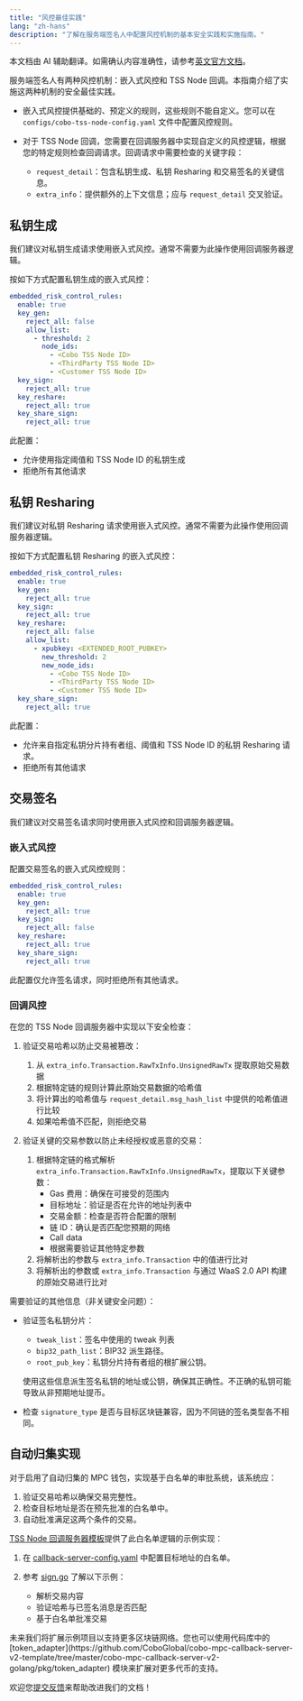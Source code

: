 ```yaml
---
title: "风控最佳实践"
lang: "zh-hans"
description: "了解在服务端签名人中配置风控机制的基本安全实践和实施指南。"
---
```

<Note>本文档由 AI 辅助翻译。如需确认内容准确性，请参考[英文官方文档](https://www.cobo.com/developers/v2/guides/overview/introduction)。</Note>

服务端签名人有两种风控机制：嵌入式风控和 TSS Node 回调。本指南介绍了实施这两种机制的安全最佳实践。

- 嵌入式风控提供基础的、预定义的规则，这些规则不能自定义。您可以在 `configs/cobo-tss-node-config.yaml` 文件中配置风控规则。

- 对于 TSS Node 回调，您需要在回调服务器中实现自定义的风控逻辑，根据您的特定规则检查回调请求。回调请求中需要检查的关键字段：
     - `request_detail`：包含私钥生成、私钥 Resharing 和交易签名的关键信息。
     - `extra_info`：提供额外的上下文信息；应与 `request_detail` 交叉验证。

## 私钥生成

我们建议对私钥生成请求使用嵌入式风控。通常不需要为此操作使用回调服务器逻辑。

按如下方式配置私钥生成的嵌入式风控：

```yaml
embedded_risk_control_rules:
  enable: true
  key_gen:
    reject_all: false
    allow_list:
      - threshold: 2
        node_ids:
          - <Cobo TSS Node ID>
          - <ThirdParty TSS Node ID>
          - <Customer TSS Node ID>
  key_sign:
    reject_all: true
  key_reshare:
    reject_all: true
  key_share_sign:
    reject_all: true
```

此配置：
- 允许使用指定阈值和 TSS Node ID 的私钥生成
- 拒绝所有其他请求

## 私钥 Resharing 

我们建议对私钥 Resharing 请求使用嵌入式风控。通常不需要为此操作使用回调服务器逻辑。

按如下方式配置私钥 Resharing 的嵌入式风控：

```yaml
embedded_risk_control_rules:
  enable: true
  key_gen:
    reject_all: true
  key_sign:
    reject_all: true
  key_reshare:
    reject_all: false
    allow_list:
      - xpubkey: <EXTENDED_ROOT_PUBKEY>
        new_threshold: 2
        new_node_ids:
          - <Cobo TSS Node ID>
          - <ThirdParty TSS Node ID>
          - <Customer TSS Node ID>
  key_share_sign:
    reject_all: true
```

此配置：
- 允许来自指定私钥分片持有者组、阈值和 TSS Node ID 的私钥 Resharing 请求。
- 拒绝所有其他请求


## 交易签名

我们建议对交易签名请求同时使用嵌入式风控和回调服务器逻辑。

### 嵌入式风控

配置交易签名的嵌入式风控规则：

```yaml
embedded_risk_control_rules:
  enable: true
  key_gen:
    reject_all: true
  key_sign:
    reject_all: false
  key_reshare:
    reject_all: true
  key_share_sign:
    reject_all: true
```

此配置仅允许签名请求，同时拒绝所有其他请求。

### 回调风控

在您的 TSS Node 回调服务器中实现以下安全检查：

1. 验证交易哈希以防止交易被篡改：
    1. 从 `extra_info.Transaction.RawTxInfo.UnsignedRawTx` 提取原始交易数据
    2. 根据特定链的规则计算此原始交易数据的哈希值
    3. 将计算出的哈希值与 `request_detail.msg_hash_list` 中提供的哈希值进行比较
    4. 如果哈希值不匹配，则拒绝交易

2. 验证关键的交易参数以防止未经授权或恶意的交易：
    1. 根据特定链的格式解析 `extra_info.Transaction.RawTxInfo.UnsignedRawTx`，提取以下关键参数：
        - Gas 费用：确保在可接受的范围内
        - 目标地址：验证是否在允许的地址列表中
        - 交易金额：检查是否符合配置的限制
        - 链 ID：确认是否匹配您预期的网络
        - Call data
        - 根据需要验证其他特定参数
    2. 将解析出的参数与 `extra_info.Transaction` 中的值进行比对
    3. 将解析出的参数或 `extra_info.Transaction` 与通过 WaaS 2.0 API 构建的原始交易进行比对

需要验证的其他信息（非关键安全问题）：

- 验证签名私钥分片：
   - `tweak_list`：签名中使用的 tweak 列表
   - `bip32_path_list`：BIP32 派生路径。
   - `root_pub_key`：私钥分片持有者组的根扩展公钥。

   使用这些信息派生签名私钥的地址或公钥，确保其正确性。不正确的私钥可能导致从非预期地址提币。

- 检查 `signature_type` 是否与目标区块链兼容，因为不同链的签名类型各不相同。



## 自动归集实现

对于启用了自动归集的 MPC 钱包，实现基于白名单的审批系统，该系统应：

1. 验证交易哈希以确保交易完整性。
2. 检查目标地址是否在预先批准的白名单中。
3. 自动批准满足这两个条件的交易。

[TSS Node 回调服务器模板](https://github.com/CoboGlobal/cobo-mpc-callback-server-v2-template)提供了此白名单逻辑的示例实现：

1. 在 [callback-server-config.yaml](https://github.com/CoboGlobal/cobo-mpc-callback-server-v2-template/blob/master/cobo-mpc-callback-server-v2-golang/configs/callback-server-config.yaml) 中配置目标地址的白名单。

2. 参考 [sign.go](https://github.com/CoboGlobal/cobo-mpc-callback-server-v2-template/blob/master/cobo-mpc-callback-server-v2-golang/internal/verifier/sign.go) 了解以下示例：
   - 解析交易内容
   - 验证哈希与已签名消息是否匹配
   - 基于白名单批准交易

<Note>
未来我们将扩展示例项目以支持更多区块链网络。您也可以使用代码库中的 [token_adapter](https://github.com/CoboGlobal/cobo-mpc-callback-server-v2-template/tree/master/cobo-mpc-callback-server-v2-golang/pkg/token_adapter) 模块来扩展对更多代币的支持。
</Note>

<Tip>欢迎您[提交反馈](https://forms.zohopublic.com/cobo/form/DocumentFeedbackForm/formperma/QvLOhxJv1_JMsJ-1dleZ8Itb_7rzN-LtgvsDdxosoVI)来帮助改进我们的文档！</Tip>
